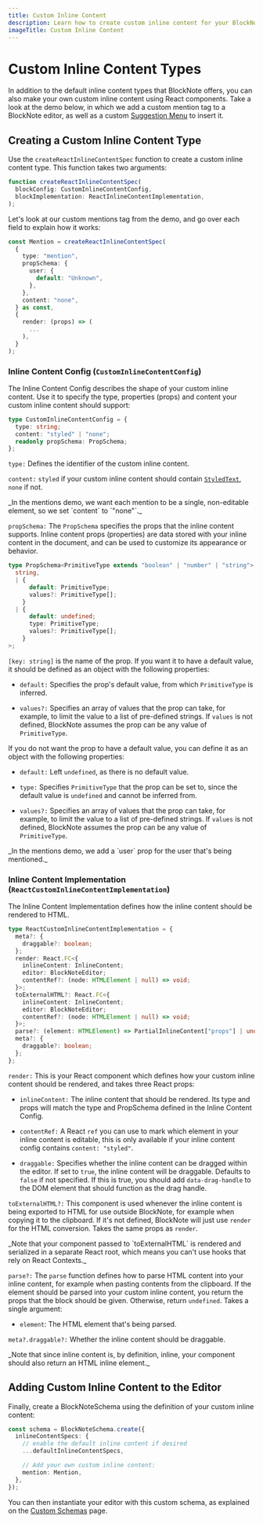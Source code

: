 ```yaml
---
title: Custom Inline Content
description: Learn how to create custom inline content for your BlockNote editor
imageTitle: Custom Inline Content
---
```


# Custom Inline Content Types

In addition to the default inline content types that BlockNote offers, you can also make your own custom inline content using React components. Take a look at the demo below, in which we add a custom mention tag to a BlockNote editor, as well as a custom [Suggestion Menu](/docs/react/components/suggestion-menus) to insert it.

<Example name="custom-schema/suggestion-menus-mentions" />

## Creating a Custom Inline Content Type

Use the `createReactInlineContentSpec` function to create a custom inline content type. This function takes two arguments:

```typescript
function createReactInlineContentSpec(
  blockConfig: CustomInlineContentConfig,
  blockImplementation: ReactInlineContentImplementation,
);
```

Let's look at our custom mentions tag from the demo, and go over each field to explain how it works:

```typescript
const Mention = createReactInlineContentSpec(
  {
    type: "mention",
    propSchema: {
      user: {
        default: "Unknown",
      },
    },
    content: "none",
  } as const,
  {
    render: (props) => (
      ...
    ),
  }
);
```

### Inline Content Config (`CustomInlineContentConfig`)

The Inline Content Config describes the shape of your custom inline content. Use it to specify the type, properties (props) and content your custom inline content should support:

```typescript
type CustomInlineContentConfig = {
  type: string;
  content: "styled" | "none";
  readonly propSchema: PropSchema;
};
```

`type:` Defines the identifier of the custom inline content.

`content:` `styled` if your custom inline content should contain [`StyledText`](/docs/foundations/document-structure#inline-content-objects), `none` if not.

<Callout type="info">
  _In the mentions demo, we want each mention to be a single, non-editable
  element, so we set `content` to `"none"`._
</Callout>

`propSchema:` The `PropSchema` specifies the props that the inline content supports. Inline content props (properties) are data stored with your inline content in the document, and can be used to customize its appearance or behavior.

```typescript
type PropSchema<PrimitiveType extends "boolean" | "number" | "string"> = Record<
  string,
  | {
      default: PrimitiveType;
      values?: PrimitiveType[];
    }
  | {
      default: undefined;
      type: PrimitiveType;
      values?: PrimitiveType[];
    }
>;
```

`[key: string]` is the name of the prop. If you want it to have a default value, it should be defined as an object with the following properties:

- `default:` Specifies the prop's default value, from which `PrimitiveType` is inferred.

- `values?:` Specifies an array of values that the prop can take, for example, to limit the value to a list of pre-defined strings. If `values` is not defined, BlockNote assumes the prop can be any value of `PrimitiveType`.

If you do not want the prop to have a default value, you can define it as an object with the following properties:

- `default:` Left `undefined`, as there is no default value.

- `type:` Specifies `PrimitiveType` that the prop can be set to, since the default value is `undefined` and cannot be inferred from.

- `values?:` Specifies an array of values that the prop can take, for example, to limit the value to a list of pre-defined strings. If `values` is not defined, BlockNote assumes the prop can be any value of `PrimitiveType`.

<Callout type="info">
  _In the mentions demo, we add a `user` prop for the user that's being
  mentioned._
</Callout>

### Inline Content Implementation (`ReactCustomInlineContentImplementation`)

The Inline Content Implementation defines how the inline content should be rendered to HTML.

```typescript
type ReactCustomInlineContentImplementation = {
  meta?: {
    draggable?: boolean;
  };
  render: React.FC<{
    inlineContent: InlineContent;
    editor: BlockNoteEditor;
    contentRef?: (node: HTMLElement | null) => void;
  }>;
  toExternalHTML?: React.FC<{
    inlineContent: InlineContent;
    editor: BlockNoteEditor;
    contentRef?: (node: HTMLElement | null) => void;
  }>;
  parse?: (element: HTMLElement) => PartialInlineContent["props"] | undefined;
  meta?: {
    draggable?: boolean;
  };
};
```

`render:` This is your React component which defines how your custom inline content should be rendered, and takes three React props:

- `inlineContent:` The inline content that should be rendered. Its type and props will match the type and PropSchema defined in the Inline Content Config.

- `contentRef:` A React `ref` you can use to mark which element in your inline content is editable, this is only available if your inline content config contains `content: "styled"`.

- `draggable:` Specifies whether the inline content can be dragged within the editor. If set to `true`, the inline content will be draggable. Defaults to `false` if not specified. If this is true, you should add `data-drag-handle` to the DOM element that should function as the drag handle.

`toExternalHTML?:` This component is used whenever the inline content is being exported to HTML for use outside BlockNote, for example when copying it to the clipboard. If it's not defined, BlockNote will just use `render` for the HTML conversion. Takes the same props as `render`.

<Callout type="info">
  _Note that your component passed to `toExternalHTML` is rendered and
  serialized in a separate React root, which means you can't use hooks that rely
  on React Contexts._
</Callout>

`parse?:` The `parse` function defines how to parse HTML content into your inline content, for example when pasting contents from the clipboard. If the element should be parsed into your custom inline content, you return the props that the block should be given. Otherwise, return `undefined`. Takes a single argument:

- `element`: The HTML element that's being parsed.

`meta?.draggable?:` Whether the inline content should be draggable.

<Callout type="info">
  _Note that since inline content is, by definition, inline, your component
  should also return an HTML inline element._
</Callout>

## Adding Custom Inline Content to the Editor

Finally, create a BlockNoteSchema using the definition of your custom inline content:

```typescript
const schema = BlockNoteSchema.create({
  inlineContentSpecs: {
    // enable the default inline content if desired
    ...defaultInlineContentSpecs,

    // Add your own custom inline content:
    mention: Mention,
  },
});
```

You can then instantiate your editor with this custom schema, as explained on the [Custom Schemas](/docs/features/custom-schemas) page.
